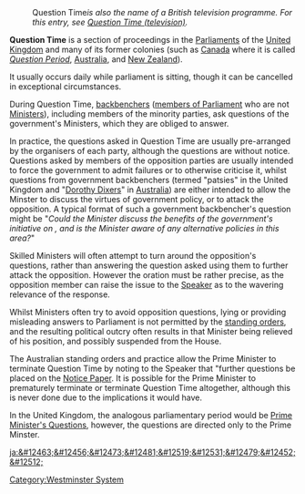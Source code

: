: ''<nowiki></nowiki>''Question Time'' is also the name of a British television programme. For this entry, see [[Question Time (television)]].''

'''Question Time''' is a section of proceedings in the [[Parliament]]s of the [[United Kingdom]] and many of its former colonies (such as [[Canada]] where it is called ''[[Question Period]]'', [[Australia]], and [[New Zealand]]).

It usually occurs daily while parliament is sitting, though it can be cancelled in exceptional circumstances.

During Question Time, [[backbencher]]s ([[member of Parliament|members of Parliament]] who are not [[Political minister|Ministers]]), including members of the minority parties, ask questions of the government's Ministers, which they are obliged to answer.

In practice, the questions asked in Question Time are usually pre-arranged by the organisers of each party, although the questions are without notice. Questions asked by members of the opposition parties are usually intended to force the government to admit failures or to otherwise criticise it, whilst questions from government backbenchers (termed "patsies" in the United Kingdom and "[[Dorothy Dix]]ers" in [[Australia]]) are either intended to allow the Minster to discuss the virtues of government policy, or to attack the opposition. A typical format of such a government backbencher's question might be "''Could the Minister discuss the benefits of the government's initiative on <issue>, and is the Minister aware of any alternative policies in this area?''"

Skilled Ministers will often attempt to turn around the opposition's questions, rather than answering the question asked using them to further attack the opposition. However the oration must be rather precise, as the opposition member can raise the issue to the [[Speaker (politics)|Speaker]] as to the wavering relevance of the response.

Whilst Ministers often try to avoid opposition questions, lying or providing misleading answers to Parliament is not permitted by the [[rules of order|standing orders]], and the resulting political outcry often results in that Minister being relieved of his position, and possibly suspended from the House. 

The Australian standing orders and practice allow the Prime Minister to terminate Question Time by noting to the Speaker that "further questions be placed on the [[Notice Paper]]. It is possible for the Prime Minister to prematurely terminate or terminate Question Time altogether, although this is never done due to the implications it would have.

In the United Kingdom, the analogous parliamentary period would be [[Prime Minister's Questions]], however, the questions are directed only to the Prime Minster. 

[[Category:Westminster System]]

[[ja:&#12463;&#12456;&#12473;&#12481;&#12519;&#12531;&#12479;&#12452;&#12512;]]
